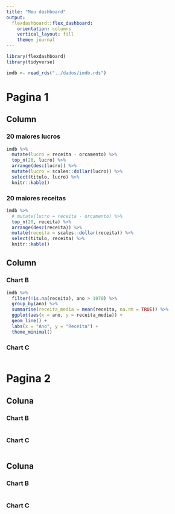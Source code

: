 ```yaml
---
title: "Meu dashboard"
output: 
  flexdashboard::flex_dashboard:
    orientation: columns
    vertical_layout: fill
    theme: journal
---
```


```r
library(flexdashboard)
library(tidyverse)

imdb <- read_rds("../dados/imdb.rds")
```

Pagina 1
===================================================

Column
-----------------------------------------------------------------------

### 20 maiores lucros

```r
imdb %>% 
  mutate(lucro = receita - orcamento) %>% 
  top_n(20, lucro) %>% 
  arrange(desc(lucro)) %>% 
  mutate(lucro = scales::dollar(lucro)) %>% 
  select(titulo, lucro) %>% 
  knitr::kable()
```

### 20 maiores receitas

```r
imdb %>% 
  # mutate(lucro = receita - orcamento) %>% 
  top_n(20, receita) %>% 
  arrange(desc(receita)) %>% 
  mutate(receita = scales::dollar(receita)) %>% 
  select(titulo, receita) %>% 
  knitr::kable()
```

Column 
-----------------------------------------------------------------------

### Chart B

```r
imdb %>%
  filter(!is.na(receita), ano > 1970) %>% 
  group_by(ano) %>% 
  summarise(receita_media = mean(receita, na.rm = TRUE)) %>%
  ggplot(aes(x = ano, y = receita_media)) +
  geom_line() +
  labs(x = "Ano", y = "Receita") +
  theme_minimal()
```

### Chart C

```r

```

Pagina 2
===================================================

Coluna
------------------

### Chart B

```r

```

### Chart C

```r

```

Coluna
------------------

### Chart B

```r

```

### Chart C

```r

```